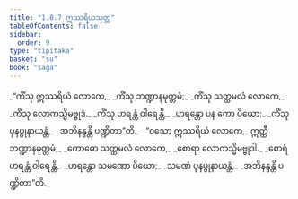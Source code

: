```yaml
---
title: "1.8.7 ဣဿရိယသုတ္တ"
tableOfContents: false
sidebar:
  order: 9
type: "tipitaka"
basket: "su"
book: "saga"
---
```



<DynamicBreadcrumb />

<Division number="77" book="saga">

<Paragraph number="351" type="verses" book="saga">
_“ကိံသု ဣဿရိယံ လောကေ,_  
_ကိံသု ဘဏ္ဍာနမုတ္တမံ;_  
_ကိံသု သတ္ထမလံ လောကေ,_  
_ကိံသု လောကသ္မိမဗ္ဗုဒံ._  

</Paragraph>

<Paragraph number="352" type="verses" book="saga">
_ကိံသု ဟရန္တံ ဝါရေန္တိ,_  
_ဟရန္တော ပန ကော ပိယော;_  
_ကိံသု ပုနပ္ပုနာယန္တံ,_  
_အဘိနန္ဒန္တိ ပဏ္ဍိတာ”တိ._  

</Paragraph>

<Paragraph number="353" type="verses" book="saga">
_“ဝသော ဣဿရိယံ လောကေ,_  
ဣတ္ထီ ဘဏ္ဍာနမုတ္တမံ;_  
_ကောဓော သတ္ထမလံ လောကေ,_  
_စောရာ လောကသ္မိမဗ္ဗုဒါ._  

</Paragraph>

<Paragraph number="354" type="verses" book="saga">
_စောရံ ဟရန္တံ ဝါရေန္တိ,_  
_ဟရန္တော သမဏော ပိယော;_  
_သမဏံ ပုနပ္ပုနာယန္တံ,_  
_အဘိနန္ဒန္တိ ပဏ္ဍိတာ”တိ._
</Paragraph>
</Division>